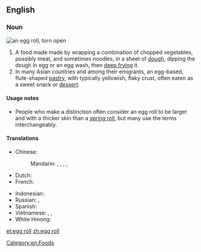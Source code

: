 ==English==

===Noun===
{{wikipedia}}
[[Image:CookbookEggrollOpen.jpg|thumb|an egg roll, torn open]]
{{en-noun|head=[[egg]] [[roll]]}}

# A food made made by wrapping a combination of chopped vegetables, possibly meat, and sometimes noodles, in a sheet of [[dough]], dipping the dough in egg or an egg wash, then [[deep frying]] it.
# In many Asian countries and among their emigrants, an egg-based, flute-shaped [[pastry]], with typically yellowish, flaky crust, often eaten as a sweet snack or [[dessert]].

====Usage notes====
* People who make a distinction often consider an egg roll to be larger and with a thicker skin than a [[spring roll]], but many use the terms interchangeably.

====Translations====
{{trans-top|egg roll}}
* Chinese:
*: Mandarin: {{t|cmn|雞蛋卷|sc=Hani}}, {{t|cmn|鸡蛋卷|tr=jīdànjuǎn|sc=Hani}}, {{t|cmn|蛋卷|tr=dànjuǎn|sc=Hani}}, {{t+|cmn|潤餅|sc=Hani}}, {{t|cmn|润饼|tr=rùnbǐng|sc=Hani}}
* Dutch: {{t+|nl|loempia|n}}
* French: {{t|fr|pâté impérial|m}}
{{trans-mid}}
* Indonesian: {{t+|id|lumpia}}
* Russian: {{t|ru|яичный рулет|m|tr=jaíčnyj rulét|sc=Cyrl}}, {{t|ru|фаршированный блинчик|m|tr=farširóvannyj blínčik|sc=Cyrl}}
* Spanish: {{t|es|rollo de huevo|m}}
* Vietnamese: {{t+|vi|nem rán}}, {{t+|vi|nem}}, {{t+|vi|chả giò}} {{qualifier|South Vietnam}}
* White Hmong: {{t|mww|kab yaub}}
{{trans-bottom}}

[[Category:en:Foods]]

[[et:egg roll]]
[[zh:egg roll]]